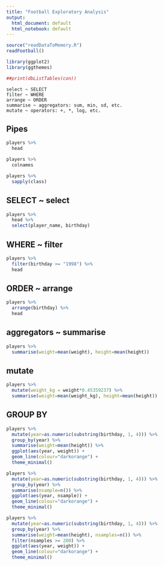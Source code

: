 ```yaml
---
title: "Football Exploratory Analysis"
output:
  html_document: default
  html_notebook: default
---
```


```r
source("readDataToMemory.R")
readFootball()

library(ggplot2)
library(ggthemes)

##print(dbListTables(con))
```

```
select ~ SELECT
filter ~ WHERE
arrange ~ ORDER
summarise ~ aggregators: sum, min, sd, etc.
mutate ~ operators: +, *, log, etc.
```
## Pipes

```r
players %>%
  head
```

```r
players %>%
  colnames
```
```r
players %>%
  sapply(class)
```



## SELECT ~ select

```r
players %>%
  head %>%
  select(player_name, birthday)
```

## WHERE ~ filter

```r
players %>%
  filter(birthday >= "1998") %>%
  head
```

## ORDER ~ arrange

```r
players %>%
  arrange(birthday) %>%
  head
```

## aggregators ~ summarise

```r
players %>%
  summarise(weight=mean(weight), height=mean(height))
```

## mutate

```r
players %>%
  mutate(weight_kg = weight*0.45359237) %>%
  summarise(weight=mean(weight_kg), height=mean(height))
```

## GROUP BY

```r
players %>%
  mutate(year=as.numeric(substring(birthday, 1, 4))) %>%
  group_by(year) %>%
  summarise(weight=mean(height)) %>%
  ggplot(aes(year, weight)) +
  geom_line(colour="darkorange") +
  theme_minimal()
```
```r
players %>%
  mutate(year=as.numeric(substring(birthday, 1, 4))) %>%
  group_by(year) %>%
  summarise(nsample=n()) %>%
  ggplot(aes(year, nsample)) +
  geom_line(colour="darkorange") +
  theme_minimal()
```

```r
players %>%
  mutate(year=as.numeric(substring(birthday, 1, 4))) %>%
  group_by(year) %>%
  summarise(weight=mean(height), nsamples=n()) %>%
  filter(nsamples >= 200) %>%
  ggplot(aes(year, weight)) +
  geom_line(colour="darkorange") +
  theme_minimal()
```
